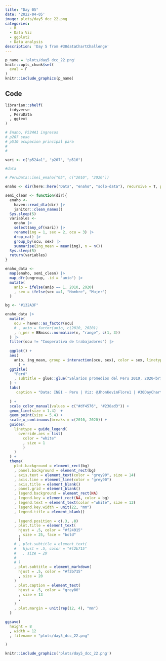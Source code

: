 ```yaml
---
title: "Day 05" 
date: '2022-04-05'
image: plots/day5_dcc_22.png
categories:
  - R
  - Data Viz 
  - ggplot2
  - Data analysis
description: 'Day 5 from #30dataChartChallenge'
---
```



```r
p_name = 'plots/day5_dcc_22.png'
knitr::opts_chunk$set(
  eval = F
)
knitr::include_graphics(p_name)
```

## Code 

```r
librarian::shelf(
  tidyverse
  , PeruData
  , ggtext
)

# Enaho, P524A1 ingresos
# p207 sexo
# p510 ocupacion principal para
# 
# 

vari <- c("p524a1", "p207", "p510")

#data

# PeruData::inei_enaho("05", c("2010", "2020"))

enaho <- dir(here::here("Data", "enaho", "solo-data"), recursive = T, pattern = ".dta", full.names = T)

semi_clean <- function(dir){
  enaho <- 
    haven::read_dta(dir) |> 
    janitor::clean_names()
  Sys.sleep(5)
  variables <- 
    enaho |> 
    select(any_of(vari)) |> 
    rename(ing = 1, sex = 2, ocu = 3) |> 
    drop_na() |> 
    group_by(ocu, sex) |> 
    summarise(ing_mean = mean(ing), n = n())
  Sys.sleep(5)
  return(variables)
}

enaho_data <- 
  map(enaho, semi_clean) |> 
  map_dfr(ungroup, .id = "anio") |> 
  mutate(
    anio = ifelse(anio == 1, 2010, 2020)
    , sex = ifelse(sex ==1, "Hombre", "Mujer")
  )

bg <- "#132A3F"
```


```r
enaho_data |> 
  mutate(
    ocu = haven::as_factor(ocu)
    # , anio = factor(anio, c(2010, 2020))
    , n_per = BBmisc::normalize(n, "range", c(1, 3))
  ) |> 
  filter(ocu != "Cooperativa de trabajadores") |> 
  
  ggplot() +
  aes(
    anio, ing_mean, group = interaction(ocu, sex), color = sex, linetype = ocu, shape = sex
      ) +
  ggtitle(
    "Perú"
    , subtitle = glue::glue("Salarios promedios del Peru 2010, 2020<br> con la librería **PeruData**")
  ) +
  labs(
     caption = "Data: INEI - Peru | Viz: @JhonKevinFlore1 | #30DayChartChallenge | Day5: Slope"
    
  ) +
  scale_color_manual(values = c("#df4576", "#238ad3")) +
  geom_line(size = 1.4)  +
  geom_point(size = 5.4) +
  scale_x_continuous(breaks = c(2010, 2020)) +
  guides(
    linetype = guide_legend(
      override.aes = list(
        color = "white"
        , size = 1
        )
    )
  ) +
  theme(
    plot.background = element_rect(bg)
    , panel.background = element_rect(bg)
    , axis.text = element_text(color = "grey90", size = 14)
    , axis.line = element_line(color = "grey90") 
    , axis.title = element_blank()
    , panel.grid = element_blank()
    , legend.background = element_rect(NA)
    , legend.key = element_rect(NA, color = bg)
    , legend.text = element_text(color ="white", size = 13)
    , legend.key.width = unit(22, "mm")
    , legend.title = element_blank()
  
    , legend.position = c(.3, .8)
    , plot.title = element_text(
      hjust = .5, color = "#f24915"
      , size = 25, face = "bold"
      )
    # , plot.subtitle = element_text(
    #   hjust = .5, color = "#f2b715"
    #   , size = 20
    # 
    # )
    , plot.subtitle = element_markdown(
      hjust = .5, color = "#f2b715"
      , size = 20
    )
    , plot.caption = element_text(
      hjust = .5, color = "grey80"
      , size = 13
      , 
    )
    , plot.margin = unit(rep(12, 4), "mm")
  )  

ggsave(
  height = 8 
  , width = 12
  , filename = "plots/day5_dcc_22.png"

)
```


```r
knitr::include_graphics('plots/day5_dcc_22.png')
```

